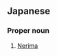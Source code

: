==Japanese==
{{ja-kanjitab|練|馬}}
{{wikipedia|練馬区|lang=ja}}

===Proper noun===
{{ja-pos|ねりま|proper}}

# [[Nerima]] {{gloss|one of twenty-three special wards in Tokyo}}

{{topics|ja|Special wards in Tokyo}}